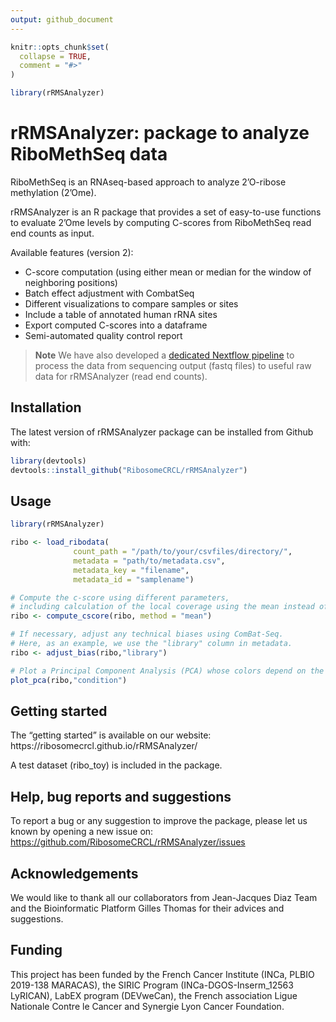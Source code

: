 ```yaml
---
output: github_document
---
```


<!-- README.md is generated from README.Rmd. Please edit that file -->

```r
knitr::opts_chunk$set(
  collapse = TRUE,
  comment = "#>"
)
```

```r
library(rRMSAnalyzer)
```

# rRMSAnalyzer: package to analyze RiboMethSeq data

RiboMethSeq is an RNAseq-based approach to analyze 2'O-ribose methylation (2'Ome).

rRMSAnalyzer is an R package that provides a set of easy-to-use functions to evaluate 2'Ome levels by computing C-scores from RiboMethSeq read end counts as input.

Available features (version 2): 

- C-score computation (using either mean or median for the window of neighboring positions)
- Batch effect adjustment with CombatSeq
- Different visualizations to compare samples or sites
- Include a table of annotated human rRNA sites 
- Export computed C-scores into a dataframe 
- Semi-automated quality control report

> **Note** We have also developed a [dedicated Nextflow pipeline](https://github.com/RibosomeCRCL/ribomethseq-nf) to process the data from sequencing output (fastq files) to useful raw data for rRMSAnalyzer (read end counts).

## Installation

The latest version of rRMSAnalyzer package can be installed from Github with:

```r
library(devtools)
devtools::install_github("RibosomeCRCL/rRMSAnalyzer")
```

## Usage

```r
library(rRMSAnalyzer)

ribo <- load_ribodata(
              count_path = "/path/to/your/csvfiles/directory/",
              metadata = "path/to/metadata.csv",
              metadata_key = "filename",
              metadata_id = "samplename")

# Compute the c-score using different parameters,
# including calculation of the local coverage using the mean instead of the median
ribo <- compute_cscore(ribo, method = "mean")

# If necessary, adjust any technical biases using ComBat-Seq.
# Here, as an example, we use the "library" column in metadata.
ribo <- adjust_bias(ribo,"library")

# Plot a Principal Component Analysis (PCA) whose colors depend on the "condition" column in metadata
plot_pca(ribo,"condition")
```

## Getting started

The "getting started" is available on our website: https://ribosomecrcl.github.io/rRMSAnalyzer/

A test dataset (ribo_toy) is included in the package.

## Help, bug reports and suggestions

To report a bug or any suggestion to improve the package, please let us known by opening a new issue on: <https://github.com/RibosomeCRCL/rRMSAnalyzer/issues>

## Acknowledgements

We would like to thank all our collaborators from Jean-Jacques Diaz Team and the Bioinformatic Platform Gilles Thomas for their advices and suggestions.

## Funding

This project has been funded by the French Cancer Institute (INCa, PLBIO 2019-138 MARACAS), the SIRIC Program (INCa-DGOS-Inserm_12563 LyRICAN), LabEX program (DEVweCan), the French association Ligue Nationale Contre le Cancer and Synergie Lyon Cancer Foundation.
